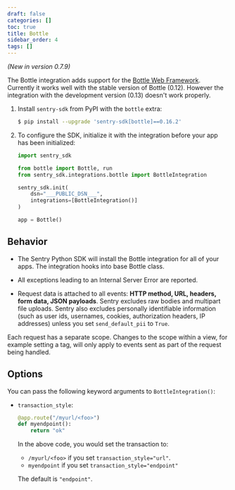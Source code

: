 ```yaml
---
draft: false
categories: []
toc: true
title: Bottle
sidebar_order: 4
tags: []
---
```


_(New in version 0.7.9)_

The Bottle integration adds support for the [Bottle Web Framework](https://bottlepy.org/).
Currently it works well with the stable version of Bottle (0.12).
However the integration with the development version (0.13) doesn't work properly.

1. Install `sentry-sdk` from PyPI with the `bottle` extra:

   ```bash
   $ pip install --upgrade 'sentry-sdk[bottle]==0.16.2'
   ```

2. To configure the SDK, initialize it with the integration before your app has been initialized:

   ```python
   import sentry_sdk

   from bottle import Bottle, run
   from sentry_sdk.integrations.bottle import BottleIntegration

   sentry_sdk.init(
       dsn="___PUBLIC_DSN___",
       integrations=[BottleIntegration()]
   )

   app = Bottle()
   ```

<!-- TODO-ADD-VERIFICATION-EXAMPLE -->

## Behavior

- The Sentry Python SDK will install the Bottle integration for all of your apps. The integration hooks into base Bottle class.

- All exceptions leading to an Internal Server Error are reported.

- Request data is attached to all events: **HTTP method, URL, headers, form data, JSON payloads**. Sentry excludes raw bodies and multipart file uploads. Sentry also excludes personally identifiable information (such as user ids, usernames, cookies, authorization headers, IP addresses) unless you set `send_default_pii` to `True`.

Each request has a separate scope. Changes to the scope within a view, for example setting a tag, will only apply to events sent as part of the request being handled.

## Options

You can pass the following keyword arguments to `BottleIntegration()`:

- `transaction_style`:

  ```python
  @app.route("/myurl/<foo>")
  def myendpoint():
      return "ok"
  ```

  In the above code, you would set the transaction to:

  - `/myurl/<foo>` if you set `transaction_style="url"`.
  - `myendpoint` if you set `transaction_style="endpoint"`

  The default is `"endpoint"`.
